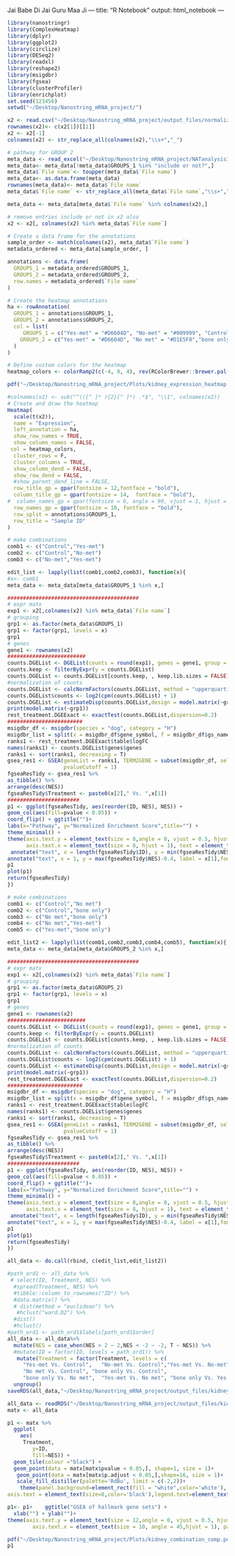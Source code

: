 Jai Babe Di
Jai Guru Maa Ji
---
title: "R Notebook"
output: html_notebook
---


```r
library(nanostringr)
library(ComplexHeatmap)
library(dplyr)
library(ggplot2)
library(circlize)
library(DESeq2)
library(readxl)
library(reshape2)
library(msigdbr)
library(fgsea)
library(clusterProfiler)
library(enrichplot)
set.seed(123456)
setwd("~/Desktop/Nanostring_mRNA_project/")
```



```r
x2 <- read.csv("~/Desktop/Nanostring_mRNA_project/output_files/normalized_kidney_data.csv", check.names = FALSE)
rownames(x2)<- c(x2[1])[[1]]
x2 <- x2[-1]
colnames(x2) <- str_replace_all(colnames(x2),"\\s+","_")
```



```r
# pathway for GROUP 2
meta_data <- read_excel("~/Desktop/Nanostring_mRNA_project/NATanalysis1_29july.xlsx",sheet = "KIDNEY")
meta_data<- meta_data[!meta_data$GROUPS_1 %in% "include or not?",]
meta_data$`File name`<- toupper(meta_data$`File name`)
meta_data<- as.data.frame(meta_data)
rownames(meta_data)<- meta_data$`File name`
meta_data$`File name` <- str_replace_all(meta_data$`File name`,"\\s+","_")

meta_data <- meta_data[meta_data$`File name` %in% colnames(x2),]

```

```r
# remove entries include or not in x2 also
x2 <- x2[, colnames(x2) %in% meta_data$`File name`]

# Create a data frame for the annotations
sample_order <- match(colnames(x2), meta_data$`File name`)
metadata_ordered <- meta_data[sample_order, ]

annotations <- data.frame(
  GROUPS_1 = metadata_ordered$GROUPS_1,
  GROUPS_2 = metadata_ordered$GROUPS_2,
  row.names = metadata_ordered$`File name`
)

```


```r

# Create the heatmap annotations
ha <- rowAnnotation(
  GROUPS_1 = annotations$GROUPS_1,
  GROUPS_2 = annotations$GROUPS_2,
  col = list(
     GROUPS_1 = c("Yes-met" = "#D6604D", "No-met" = "#009999", "Control" = "#4393C3"),
    GROUPS_2 = c("Yes-met" = "#D6604D", "No met" = "#D1E5F0","bone only" ="#92C5DE","Control" = "#4393C3")
  )
)

# Define custom colors for the heatmap
heatmap_colors <- colorRamp2(c(-4, 0, 4), rev(RColorBrewer::brewer.pal(11, "RdBu")[c(2, 6, 11)]))

pdf("~/Desktop/Nanostring_mRNA_project/Plots/kidney_expression_heatmap.pdf", height = 6, width = 14)

#colnames(x2) <- sub("^(([^ ]* ){2}[^ ]*) .*$", "\\1", colnames(x2))
# Create and draw the heatmap
Heatmap(
  scale(t(x2)),
  name = "Expression",
  left_annotation = ha,
  show_row_names = TRUE,
  show_column_names = FALSE,
 col = heatmap_colors,
  cluster_rows = F,
  cluster_columns = TRUE,
  show_column_dend = FALSE,
  show_row_dend = FALSE,
  #show_parent_dend_line = FALSE,
  row_title_gp = gpar(fontsize = 12,fontface = "bold"),
  column_title_gp = gpar(fontsize = 14,  fontface = "bold"),
#  column_names_gp = gpar(fontsize = 6, angle = 90, vjust = 1, hjust = 1),
  row_names_gp = gpar(fontsize = 10, fontface = "bold"),
  row_split = annotations$GROUPS_1,
  row_title = "Sample ID"
)
```


```r
# make combinations
comb1 <- c("Control","Yes-met")
comb2 <- c("Control","No-met")
comb3 <- c("No-met","Yes-met")

edit_list <- lapply(list(comb1,comb2,comb3), function(x){
#x<- comb1
meta_data <- meta_data[meta_data$GROUPS_1 %in% x,]

##########################################
# expr matx
exp1 <- x2[,colnames(x2) %in% meta_data$`File name`]
# grouping 
grp1 <- as.factor(meta_data$GROUPS_1)
grp1 <- factor(grp1, levels = x)
grp1
# genes
gene1 <- rownames(x2)
#########################
counts.DGEList <- DGEList(counts = round(exp1), genes = gene1, group = grp1)
counts.keep <- filterByExpr(y = counts.DGEList)
counts.DGEList <- counts.DGEList[counts.keep, , keep.lib.sizes = FALSE]
#normalization of counts
counts.DGEList <- calcNormFactors(counts.DGEList, method = "upperquartile")
counts.DGEList$counts <- log2(cpm(counts.DGEList) + 1)
counts.DGEList <- estimateDisp(counts.DGEList,design = model.matrix(~grp1))
print(model.matrix(~grp1))
rest_treatment.DGEExact <- exactTest(counts.DGEList,dispersion=0.2)
########################
msigdbr_df <- msigdbr(species = "dog", category = "H")
msigdbr_list = split(x = msigdbr_df$gene_symbol, f = msigdbr_df$gs_name)
ranks1 <- rest_treatment.DGEExact$table$logFC
names(ranks1) <- counts.DGEList$genes$genes
ranks1 <- sort(ranks1, decreasing = T)
gsea_res1 <- GSEA(geneList = ranks1, TERM2GENE = subset(msigdbr_df, select = c("gs_name","gene_symbol")),
                  pvalueCutoff = 1)
fgseaResTidy <- gsea_res1 %>%
as_tibble() %>%
arrange(desc(NES))
fgseaResTidy$Treatment <- paste0(x[2]," Vs. ",x[1])
#######################
p1 <- ggplot(fgseaResTidy, aes(reorder(ID, NES), NES)) +
geom_col(aes(fill=pvalue < 0.05)) +
coord_flip() + ggtitle("")+
labs(x="Pathway", y="Normalized Enrichment Score",title="") +  
theme_minimal() +
theme(axis.text.y = element_text(size = 8,angle = 0, vjust = 0.5, hjust = 1),
      axis.text.x = element_text(size = 8, hjust = 1), text = element_text(size = 18, face = "bold"))+ 
 annotate("text", x = length(fgseaResTidy$ID), y = min(fgseaResTidy$NES)+0.4, label = x[2],fontface = "bold", size =2)+
annotate("text", x = 1, y = max(fgseaResTidy$NES)-0.4, label = x[1],fontface = "bold", size = 2)
p1
plot(p1)
return(fgseaResTidy)
})

```




```r
# make combinations
comb1 <- c("Control","No met")
comb2 <- c("Control","bone only")
comb3 <- c("No met","bone only")
comb4 <- c("No met","Yes-met")
comb5 <- c("Yes-met","bone only")

edit_list2 <- lapply(list(comb1,comb2,comb3,comb4,comb5), function(x){
meta_data <- meta_data[meta_data$GROUPS_2 %in% x,]

##########################################
# expr matx
exp1 <- x2[,colnames(x2) %in% meta_data$`File name`]
# grouping 
grp1 <- as.factor(meta_data$GROUPS_2)
grp1 <- factor(grp1, levels = x)
grp1
# genes
gene1 <- rownames(x2)
#########################
counts.DGEList <- DGEList(counts = round(exp1), genes = gene1, group = grp1)
counts.keep <- filterByExpr(y = counts.DGEList)
counts.DGEList <- counts.DGEList[counts.keep, , keep.lib.sizes = FALSE]
#normalization of counts
counts.DGEList <- calcNormFactors(counts.DGEList, method = "upperquartile")
counts.DGEList$counts <- log2(cpm(counts.DGEList) + 1)
counts.DGEList <- estimateDisp(counts.DGEList,design = model.matrix(~grp1))
print(model.matrix(~grp1))
rest_treatment.DGEExact <- exactTest(counts.DGEList,dispersion=0.2)
########################
msigdbr_df <- msigdbr(species = "dog", category = "H")
msigdbr_list = split(x = msigdbr_df$gene_symbol, f = msigdbr_df$gs_name)
ranks1 <- rest_treatment.DGEExact$table$logFC
names(ranks1) <- counts.DGEList$genes$genes
ranks1 <- sort(ranks1, decreasing = T)
gsea_res1 <- GSEA(geneList = ranks1, TERM2GENE = subset(msigdbr_df, select = c("gs_name","gene_symbol")),
                  pvalueCutoff = 1)
fgseaResTidy <- gsea_res1 %>%
as_tibble() %>%
arrange(desc(NES))
fgseaResTidy$Treatment <- paste0(x[2]," Vs. ",x[1])
#######################
p1 <- ggplot(fgseaResTidy, aes(reorder(ID, NES), NES)) +
geom_col(aes(fill=pvalue < 0.05)) +
coord_flip() + ggtitle("")+
labs(x="Pathway", y="Normalized Enrichment Score",title="") +  
theme_minimal() +
theme(axis.text.y = element_text(size = 8,angle = 0, vjust = 0.5, hjust = 1),
      axis.text.x = element_text(size = 8, hjust = 1), text = element_text(size = 18, face = "bold"))+ 
 annotate("text", x = length(fgseaResTidy$ID), y = min(fgseaResTidy$NES)+0.4, label = x[2],fontface = "bold", size =2)+
annotate("text", x = 1, y = max(fgseaResTidy$NES)-0.4, label = x[1],fontface = "bold", size = 2)
p1
plot(p1)
return(fgseaResTidy)
})

```


```r
all_data <- do.call(rbind, c(edit_list,edit_list2))

#path_ord1 <- all_data %>% 
 # select(ID, Treatment, NES) %>% 
  #spread(Treatment, NES) %>% 
  #tibble::column_to_rownames("ID") %>% 
  #data.matrix() %>% 
  # dist(method = "euclidean") %>% 
   #hclust("ward.D2") %>%
  #dist() 
  #hclust()
#path_ord1 <- path_ord1$labels[path_ord1$order]
all_data <- all_data%>%
  mutate(NES = case_when(NES > 2 ~ 2,NES < -2 ~ -2, T ~ NES)) %>% 
  #mutate(ID = factor(ID, levels = path_ord1)) %>% 
   mutate(Treatment = factor(Treatment, levels = c(
     "Yes-met Vs. Control",   "No-met Vs. Control","Yes-met Vs. No-met" ,  
     "No met Vs. Control", "bone only Vs. Control", 
     "bone only Vs. No met",  "Yes-met Vs. No met", "bone only Vs. Yes-met"))) %>% 
  ungroup()
saveRDS(all_data,"~/Desktop/Nanostring_mRNA_project/output_files/kidney_combination_comp.rds")
```

```r

all_data <- readRDS("~/Desktop/Nanostring_mRNA_project/output_files/kidney_combination_comp.rds")
matx <- all_data

p1 <- matx %>% 
  ggplot(
    aes(
     Treatment,
        y=ID,
        fill=NES)) +
  geom_tile(colour ="black") + 
  geom_point(data = matx[matx$pvalue < 0.05,], shape=1, size = 1)+
   geom_point(data = matx[matx$p.adjust < 0.05,],shape=16, size = 1)+
   scale_fill_distiller(palette='RdBu', limit = c(-2,2))+
	theme(panel.background=element_rect(fill = "white",color='white'),
axis.text = element_text(size=8,color='black'),legend.text=element_text(size=8,color='black'),legend.title=element_text(size=8,color='black', face = "bold")) + labs(fill='NES\n')

p1<- p1+	ggtitle("GSEA of hallmark gene sets") +
  xlab("") + ylab("")+
theme(axis.text.y = element_text(size = 12,angle = 0, vjust = 0.5, hjust = 1),
        axis.text.x = element_text(size = 10, angle = 45,hjust = 1), panel.grid = element_blank(), text = element_text(size = 12, face = "bold"))+  theme(legend.key.size = unit(0.5, 'cm'))+coord_flip()

pdf("~/Desktop/Nanostring_mRNA_project/Plots/kidney_combination_comp.pdf", height = 6, width = 14)
p1
```


